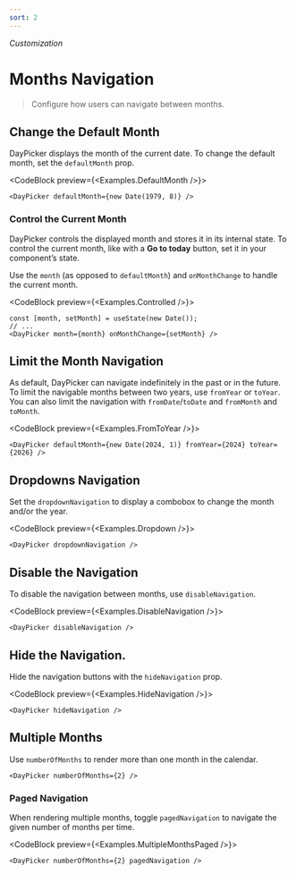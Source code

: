 ```yaml
---
sort: 2
---
```


_Customization_

# Months Navigation

> Configure how users can navigate between months.

## Change the Default Month

DayPicker displays the month of the current date. To change the default month, set the `defaultMonth` prop.

<CodeBlock preview={<Examples.DefaultMonth />}>
  ```tsx
  <DayPicker defaultMonth={new Date(1979, 8)} />
  ```
</CodeBlock>

### Control the Current Month

DayPicker controls the displayed month and stores it in its internal state. To control the current month, like with a <b>Go to today</b> button, set it in your component’s state.

Use the `month` (as opposed to `defaultMonth`) and `onMonthChange` to handle the current month.

<CodeBlock preview={<Examples.Controlled />}>
  
  ```tsx
  const [month, setMonth] = useState(new Date());
  // ...
  <DayPicker month={month} onMonthChange={setMonth} />
  ```

</CodeBlock>

## Limit the Month Navigation

As default, DayPicker can navigate indefinitely in the past or in the future. To limit the navigable months between two years, use `fromYear` or `toYear`. You can also limit the navigation with `fromDate`/`toDate` and `fromMonth` and `toMonth`.

<CodeBlock preview={<Examples.FromToYear />}>
  ```tsx
  <DayPicker defaultMonth={new Date(2024, 1)} fromYear={2024} toYear={2026} />
  ```
</CodeBlock>

## Dropdowns Navigation

Set the `dropdownNavigation` to display a combobox to change the month and/or the year.

<CodeBlock preview={<Examples.Dropdown />}>
  ```tsx
  <DayPicker dropdownNavigation />
  ```
</CodeBlock>

## Disable the Navigation

To disable the navigation between months, use `disableNavigation`.

<CodeBlock preview={<Examples.DisableNavigation />}>
  ```tsx
  <DayPicker disableNavigation />
  ```
</CodeBlock>

## Hide the Navigation.

Hide the navigation buttons with the `hideNavigation` prop.

<CodeBlock preview={<Examples.HideNavigation />}>
  ```tsx
  <DayPicker hideNavigation />
  ```
</CodeBlock>

## Multiple Months

Use `numberOfMonths` to render more than one month in the calendar.

```tsx caption="render:MultipleMonths"
<DayPicker numberOfMonths={2} />
```

### Paged Navigation

When rendering multiple months, toggle `pagedNavigation` to navigate the given number of months per time.

<CodeBlock preview={<Examples.MultipleMonthsPaged />}>
  ```tsx
  <DayPicker numberOfMonths={2} pagedNavigation />
  ```
</CodeBlock>
